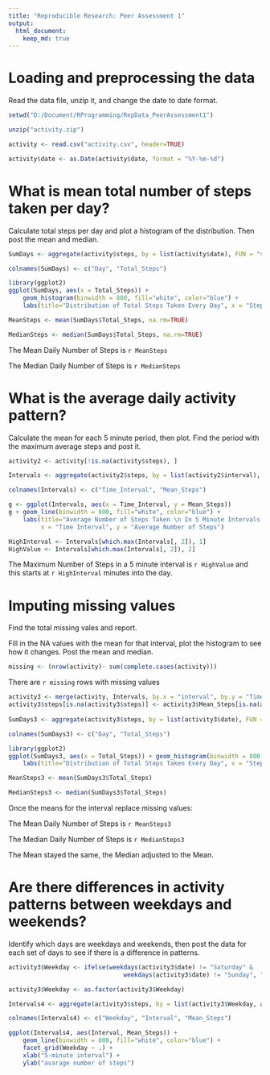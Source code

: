 ```yaml
---
title: "Reproducible Research: Peer Assessment 1"
output: 
  html_document:
    keep_md: true
---
```



# Loading and preprocessing the data

Read the data file, unzip it, and change the date to date format.

```r
setwd("D:/Document/RProgramming/RepData_PeerAssessment1")

unzip("activity.zip")

activity <- read.csv("activity.csv", header=TRUE)

activity$date <- as.Date(activity$date, format = "%Y-%m-%d")
```

# What is mean total number of steps taken per day?

Calculate total steps per day and plot a histogram of the distribution. Then post the mean and median.

```r

SumDays <- aggregate(activity$steps, by = list(activity$date), FUN = "sum")

colnames(SumDays) <- c("Day", "Total_Steps")

library(ggplot2)
ggplot(SumDays, aes(x = Total_Steps)) + 
    geom_histogram(binwidth = 800, fill="white", color="blue") + 
    labs(title="Distribution of Total Steps Taken Every Day", x = "Steps per Day", y="Occurrences")

MeanSteps <- mean(SumDays$Total_Steps, na.rm=TRUE)

MedianSteps <- median(SumDays$Total_Steps, na.rm=TRUE)
```

The Mean Daily Number of Steps is `r MeanSteps`

The Median Daily Number of Steps is `r MedianSteps`

# What is the average daily activity pattern?

Calculate the mean for each 5 minute period, then plot.  Find the period with the maximum average steps and post it.

```r

activity2 <- activity[!is.na(activity$steps), ]

Intervals <- aggregate(activity2$steps, by = list(activity2$interval), FUN = "mean")

colnames(Intervals) <- c("Time_Interval", "Mean_Steps")

g <- ggplot(Intervals, aes(x = Time_Interval, y = Mean_Steps))
g + geom_line(binwidth = 800, fill="white", color="blue") + 
    labs(title="Average Number of Steps Taken \n In 5 Minute Intervals Throughout the Day", 
         x = "Time Interval", y = "Average Number of Steps")

HighInterval <- Intervals[which.max(Intervals[, 2]), 1]
HighValue <- Intervals[which.max(Intervals[, 2]), 2]
```

The Maximum Number of Steps in a 5 minute interval is `r HighValue` and this starts at `r HighInterval` minutes into the day.

# Imputing missing values

Find the total missing vales and report.

Fill in the NA values with the mean for that interval, plot the histogram to see how it changes.  Post the mean and median.

```r

missing <- (nrow(activity)- sum(complete.cases(activity)))
```

There are `r missing` rows with missing values

```r

activity3 <- merge(activity, Intervals, by.x = "interval", by.y = "Time_Interval", all.x = TRUE)
activity3$steps[is.na(activity3$steps)] <- activity3$Mean_Steps[is.na(activity3$steps)]
                 
SumDays3 <- aggregate(activity3$steps, by = list(activity3$date), FUN = "sum")

colnames(SumDays3) <- c("Day", "Total_Steps")

library(ggplot2)
ggplot(SumDays3, aes(x = Total_Steps)) + geom_histogram(binwidth = 800, fill="white", color="blue") + 
    labs(title="Distribution of Total Steps Taken Every Day", x = "Steps per Day", y="Occurrences")

MeanSteps3 <- mean(SumDays3$Total_Steps)

MedianSteps3 <- median(SumDays3$Total_Steps)
```

Once the means for the interval replace missing values:

The Mean Daily Number of Steps is `r MeanSteps3`

The Median Daily Number of Steps is `r MedianSteps3`

The Mean stayed the same, the Median adjusted to the Mean.

# Are there differences in activity patterns between weekdays and weekends?

Identify which days are weekdays and weekends, then post the data for each set of days to see if there is a difference in patterns.

```r

activity3$Weekday <- ifelse(weekdays(activity3$date) != "Saturday" & 
                                weekdays(activity3$date) != "Sunday", "Weekday", "Weekend")

activity3$Weekday <- as.factor(activity3$Weekday)

Intervals4 <- aggregate(activity3$steps, by = list(activity3$Weekday, activity3$interval), FUN = "mean")

colnames(Intervals4) <- c("Weekday", "Interval", "Mean_Steps")

ggplot(Intervals4, aes(Interval, Mean_Steps)) + 
    geom_line(binwidth = 800, fill="white", color="blue") + 
    facet_grid(Weekday ~ .) +
    xlab("5-minute interval") + 
    ylab("avarage number of steps")
```
